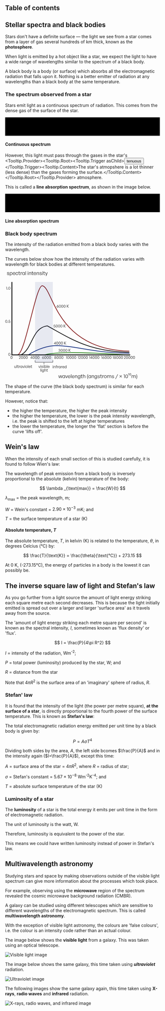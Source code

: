 


## Table of contents

## Stellar spectra and black bodies

Stars don't have a definite surface &mdash; the light we see from a star comes from a layer of gas several hundreds of km thick, known as the **photosphere**.

When light is emitted by a hot object like a star, we expect the light to have a wide range of wavelengths similar to the spectrum of a black body.

<Callout emoji="⚡️">

A black body is a body (or surface) which absorbs all the electromagnetic radiation that falls upon it. Nothing is a better emitter of radiation at any wavelengths than a black body at the same temperature.

</Callout>

### The spectrum observed from a star

Stars emit light as a continuous spectrum of radiation. This comes from the dense gas of the surface of the star.

<div className="flex justify-center mt-6">
  <svg
    id="a"
    xmlns="http://www.w3.org/2000/svg"
    xmlns:xlink="http://www.w3.org/1999/xlink"
    viewBox="0 0 335 40"
  >
    <defs>
      <linearGradient
        id="b"
        x1="-789.64"
        y1="547.52"
        x2="-788.64"
        y2="547.52"
        gradientTransform="translate(-264193 -21881) rotate(-180) scale(335 -40)"
        gradientUnits="userSpaceOnUse"
      >
        <stop offset="0" stopColor="#000" />
        <stop offset=".08" stopColor="#49008c" />
        <stop offset=".2" stopColor="#2604eb" />
        <stop offset=".3" stopColor="#0194e3" />
        <stop offset=".36" stopColor="#00d888" />
        <stop offset=".5" stopColor="#01b700" />
        <stop offset=".68" stopColor="#dc0" />
        <stop offset=".77" stopColor="#ff5f00" />
        <stop offset=".84" stopColor="#eb2600" />
        <stop offset=".9" stopColor="#c80c00" />
        <stop offset="1" stopColor="#000" />
      </linearGradient>
    </defs>
    <rect width="335" height="40" style={{ fill: "url(#b)" }} />
  </svg>
</div>

<div className="text-center mt-3 mb-5">

#### Continuous spectrum

</div>

However, this light must pass through the gases in the star&apos;s <Tooltip.Provider><Tooltip.Root><Tooltip.Trigger asChild><Button variant="link" size={null}>tenuous</Button></Tooltip.Trigger><Tooltip.Content>The star's atmopshere is a lot thinner (less dense) than the gases forming the surface.</Tooltip.Content></Tooltip.Root></Tooltip.Provider> atmosphere.

This is called a **line absorption spectrum**, as shown in the image below.

<div className="mt-6 flex justify-center">
  <svg
    id="a"
    xmlns="http://www.w3.org/2000/svg"
    xmlns:xlink="http://www.w3.org/1999/xlink"
    viewBox="0 0 335 40"
  >
    <defs>
      <linearGradient
        id="b"
        x1="-789.64"
        y1="547.52"
        x2="-788.64"
        y2="547.52"
        gradientTransform="translate(-264193 -21881) rotate(-180) scale(335 -40)"
        gradientUnits="userSpaceOnUse"
      >
        <stop offset="0" stopColor="#000" />
        <stop offset=".08" stopColor="#49008c" />
        <stop offset=".2" stopColor="#2604eb" />
        <stop offset=".3" stopColor="#0194e3" />
        <stop offset=".36" stopColor="#00d888" />
        <stop offset=".5" stopColor="#01b700" />
        <stop offset=".68" stopColor="#dc0" />
        <stop offset=".77" stopColor="#ff5f00" />
        <stop offset=".84" stopColor="#eb2600" />
        <stop offset=".9" stopColor="#c80c00" />
        <stop offset="1" stopColor="#000" />
      </linearGradient>
    </defs>
    <rect width="335" height="40" style={{ fill: "url(#b)" }} />
    <rect x="20.23" width="2.16" height="40" />
    <rect x="28.95" width="2.16" height="40" />
    <rect x="57.2" width="2.16" height="40" />
    <rect x="88.17" width="2.16" height="40" />
    <rect x="140.6" width="2.16" height="40" />
    <rect x="273.52" width="2.16" height="40" />
    <rect x="279.31" width="2.16" height="40" />
  </svg>
</div>

<div className="text-center mt-3 mb-5">

#### Line absorption spectrum

</div>

### Black body spectrum

The intensity of the radiation emitted from a black body varies with the wavelength.

The curves below show how the intensity of the radiation varies with wavelength for black bodies at different temperatures.

<div className="flex justify-center mt-6">
  <svg
    width="431"
    height="353"
    viewBox="0 0 431 353"
    fill="none"
    xmlns="http://www.w3.org/2000/svg"
  >
    <path
      d="M52.1086 272.866C89.9766 252.987 86.1273 185.678 137.151 178.42C207.724 216.389 269.297 262.174 404.545 264.656"
      stroke="currentColor"
      stroke-width="2.4"
    />
    <path
      d="M127.446 273.76C145.334 265.82 221.608 260.667 404.393 273.76"
      stroke="#358B27"
      stroke-width="2.4"
    />
    <path
      d="M76.2915 272.442C103.056 256.027 135.398 242.78 168.455 242.78C237.984 244.886 286.44 266.18 404.911 267.786"
      stroke="#273F8B"
      stroke-width="2.4"
    />
    <path
      d="M40.4749 272.748C66.2378 268.197 99.8538 44.5324 121.251 47.7622C156.872 53.1389 161.642 254.681 404.37 260.81"
      stroke="#8B2727"
      stroke-width="2.4"
    />
    <path
      d="M97.4824 290.44V296.999H126.449M155.415 290.44V296.999H126.449M126.449 296.999V303.448"
      stroke="currentColor"
    />
    <path
      d="M21.9919 35.4226V272.933"
      stroke="currentColor"
      stroke-width="3"
      stroke-miterlimit="10"
    />
    <path
      d="M20.4961 272.933L407.512 272.933"
      stroke="currentColor"
      stroke-width="3"
      stroke-miterlimit="10"
    />
    <path
      d="M13.3045 10.1538C13.3045 11.8028 11.9785 12.8228 9.76845 12.8228C7.54145 12.8228 6.18145 11.7008 6.01145 9.84783H7.15045C7.23545 11.1228 8.23845 11.9218 9.76845 11.9218C11.2305 11.9218 12.1145 11.3608 12.1145 10.3408C12.1145 9.45683 11.6045 9.04883 10.2445 8.77683L8.95245 8.52183C7.25245 8.19883 6.35145 7.36583 6.35145 6.07383C6.35145 4.57783 7.67745 3.52383 9.63245 3.52383C11.6895 3.52383 13.0495 4.62883 13.1855 6.41383H12.0635C11.9445 5.17283 11.0435 4.44183 9.63245 4.44183C8.37445 4.44183 7.50745 5.03683 7.50745 5.97183C7.50745 6.85583 8.05145 7.28083 9.37745 7.53583L10.7205 7.79083C12.5055 8.13083 13.3045 8.87883 13.3045 10.1538ZM23.5831 8.16483C23.5831 10.9358 22.0361 12.8228 19.6561 12.8228C18.3131 12.8228 17.1741 12.0918 16.5621 10.8168L16.5621 15.9338L15.3721 15.9338L15.3721 3.69383H16.4771V5.63183C17.0891 4.30583 18.2791 3.52383 19.6561 3.52383C22.0361 3.52383 23.5831 5.42783 23.5831 8.16483ZM22.3761 8.16483C22.3761 5.90383 21.2031 4.56083 19.4521 4.56083C17.7861 4.56083 16.5451 5.88683 16.5451 8.16483C16.5451 10.3918 17.7521 11.7858 19.4521 11.7858C21.2031 11.7858 22.3761 10.4598 22.3761 8.16483ZM29.018 12.8228C26.502 12.8228 24.836 10.9358 24.836 8.09683C24.836 5.47883 26.57 3.52383 28.95 3.52383C31.5 3.52383 33.166 5.58083 32.962 8.45383L26.026 8.45383C26.128 10.5788 27.25 11.8878 29.001 11.8878C30.497 11.8878 31.534 11.0548 31.823 9.62683L32.996 9.62683C32.588 11.6158 31.075 12.8228 29.018 12.8228ZM28.933 4.44183C27.318 4.44183 26.179 5.68283 26.026 7.63783H31.721C31.619 5.63183 30.582 4.44183 28.933 4.44183ZM38.1117 12.8398C35.7487 12.8398 34.0997 10.9188 34.0997 8.16483C34.0997 5.44483 35.7657 3.52383 38.1117 3.52383C40.2027 3.52383 41.6987 4.91783 42.0557 7.16183H40.8487C40.5767 5.52983 39.5567 4.56083 38.1117 4.56083C36.4457 4.56083 35.3067 6.02283 35.3067 8.16483C35.3067 10.3408 36.4457 11.8028 38.1117 11.8028C39.5737 11.8028 40.5767 10.8508 40.8487 9.18483H42.0557C41.7327 11.4628 40.2197 12.8398 38.1117 12.8398ZM48.5836 11.5138V12.5678C48.1246 12.7548 47.7336 12.8228 47.2916 12.8228C45.8126 12.8228 44.6736 12.0578 44.6736 10.1198V4.69683L42.5656 4.69683V3.69383L44.6736 3.69383V1.04183H45.8636V3.69383H48.6686V4.69683H45.8636V9.86483C45.8636 11.2588 46.5436 11.7348 47.5296 11.7348C47.9036 11.7348 48.2096 11.6668 48.5836 11.5138ZM51.6578 7.85883V12.6528H50.4678V3.69383H51.5728V5.73383C52.1848 4.40783 53.5108 3.55783 54.9898 3.55783V4.79883C53.1028 4.73083 51.6578 5.90383 51.6578 7.85883ZM55.7647 8.16483C55.7647 5.41083 57.3117 3.52383 59.7427 3.52383C61.1367 3.52383 62.2417 4.28883 62.8537 5.58083V3.69383H63.9757V12.6528H62.8707V10.7658C62.2417 12.0748 61.0857 12.8228 59.7087 12.8228C57.2947 12.8228 55.7647 10.9188 55.7647 8.16483ZM56.9717 8.16483C56.9717 10.4428 58.1277 11.7858 59.8787 11.7858C61.6127 11.7858 62.8027 10.3748 62.8027 8.13083C62.8027 5.86983 61.5787 4.56083 59.8787 4.56083C58.1277 4.56083 56.9717 5.88683 56.9717 8.16483ZM67.6617 12.6528H66.4717V0.446831H67.6617V12.6528ZM75.34 1.61983C75.34 2.14683 74.949 2.52083 74.371 2.52083C73.81 2.52083 73.419 2.14683 73.419 1.61983C73.419 1.10983 73.81 0.735831 74.371 0.735831C74.949 0.735831 75.34 1.10983 75.34 1.61983ZM74.983 12.6528H73.793V3.69383H74.983V12.6528ZM78.7515 7.43383V12.6528H77.5615V3.69383H78.6665V5.37683C79.2445 4.27183 80.3325 3.52383 81.6245 3.52383C83.4945 3.52383 84.7015 4.71383 84.7015 6.83883V12.6528H83.5115V7.24683C83.5115 5.52983 82.7295 4.56083 81.2675 4.56083C79.8735 4.56083 78.7515 5.76783 78.7515 7.43383ZM91.7974 11.5138V12.5678C91.3384 12.7548 90.9474 12.8228 90.5054 12.8228C89.0264 12.8228 87.8874 12.0578 87.8874 10.1198V4.69683H85.7794V3.69383H87.8874V1.04183H89.0774V3.69383H91.8824V4.69683H89.0774V9.86483C89.0774 11.2588 89.7574 11.7348 90.7434 11.7348C91.1174 11.7348 91.4234 11.6668 91.7974 11.5138ZM96.9184 12.8228C94.4024 12.8228 92.7364 10.9358 92.7364 8.09683C92.7364 5.47883 94.4704 3.52383 96.8504 3.52383C99.4004 3.52383 101.066 5.58083 100.862 8.45383L93.9264 8.45383C94.0284 10.5788 95.1504 11.8878 96.9014 11.8878C98.3974 11.8878 99.4344 11.0548 99.7234 9.62683H100.896C100.488 11.6158 98.9754 12.8228 96.9184 12.8228ZM96.8334 4.44183C95.2184 4.44183 94.0794 5.68283 93.9264 7.63783L99.6214 7.63783C99.5194 5.63183 98.4824 4.44183 96.8334 4.44183ZM104.019 7.43383V12.6528H102.829V3.69383H103.934V5.37683C104.512 4.27183 105.6 3.52383 106.892 3.52383C108.762 3.52383 109.969 4.71383 109.969 6.83883V12.6528H108.779V7.24683C108.779 5.52983 107.997 4.56083 106.535 4.56083C105.141 4.56083 104.019 5.76783 104.019 7.43383ZM119.173 10.1538C119.173 11.8028 117.847 12.8228 115.637 12.8228C113.41 12.8228 112.05 11.7008 111.88 9.84783H113.019C113.104 11.1228 114.107 11.9218 115.637 11.9218C117.099 11.9218 117.983 11.3608 117.983 10.3408C117.983 9.45683 117.473 9.04883 116.113 8.77683L114.821 8.52183C113.121 8.19883 112.22 7.36583 112.22 6.07383C112.22 4.57783 113.546 3.52383 115.501 3.52383C117.558 3.52383 118.918 4.62883 119.054 6.41383H117.932C117.813 5.17283 116.912 4.44183 115.501 4.44183C114.243 4.44183 113.376 5.03683 113.376 5.97183C113.376 6.85583 113.92 7.28083 115.246 7.53583L116.589 7.79083C118.374 8.13083 119.173 8.87883 119.173 10.1538ZM122.787 1.61983C122.787 2.14683 122.396 2.52083 121.818 2.52083C121.257 2.52083 120.866 2.14683 120.866 1.61983C120.866 1.10983 121.257 0.735831 121.818 0.735831C122.396 0.735831 122.787 1.10983 122.787 1.61983ZM122.43 12.6528H121.24V3.69383L122.43 3.69383V12.6528ZM129.616 11.5138V12.5678C129.157 12.7548 128.766 12.8228 128.324 12.8228C126.845 12.8228 125.706 12.0578 125.706 10.1198V4.69683H123.598V3.69383H125.706V1.04183H126.896V3.69383H129.701V4.69683H126.896V9.86483C126.896 11.2588 127.576 11.7348 128.562 11.7348C128.936 11.7348 129.242 11.6668 129.616 11.5138ZM138.402 3.69383L133.812 15.9338H132.537L133.846 12.5338L130.293 3.69383H131.568L134.458 11.1058L137.195 3.69383H138.402Z"
      fill="currentColor"
    />
    <path
      d="M181.958 348.572L179.612 341.194L177.283 348.572H176.076L173.458 339.613H174.631L176.705 346.889L179.034 339.613H180.207L182.519 346.906L184.593 339.613H185.783L183.148 348.572H181.958ZM186.482 344.084C186.482 341.33 188.029 339.443 190.46 339.443C191.854 339.443 192.959 340.208 193.571 341.5V339.613H194.693V348.572H193.588V346.685C192.959 347.994 191.803 348.742 190.426 348.742C188.012 348.742 186.482 346.838 186.482 344.084ZM187.689 344.084C187.689 346.362 188.845 347.705 190.596 347.705C192.33 347.705 193.52 346.294 193.52 344.05C193.52 341.789 192.296 340.48 190.596 340.48C188.845 340.48 187.689 341.806 187.689 344.084ZM204.091 339.613L200.64 348.572H199.399L195.982 339.613H197.257L200.062 347.178L202.867 339.613H204.091ZM208.727 348.742C206.211 348.742 204.545 346.855 204.545 344.016C204.545 341.398 206.279 339.443 208.659 339.443C211.209 339.443 212.875 341.5 212.671 344.373H205.735C205.837 346.498 206.959 347.807 208.71 347.807C210.206 347.807 211.243 346.974 211.532 345.546H212.705C212.297 347.535 210.784 348.742 208.727 348.742ZM208.642 340.361C207.027 340.361 205.888 341.602 205.735 343.557H211.43C211.328 341.551 210.291 340.361 208.642 340.361ZM215.827 348.572H214.637V336.366H215.827V348.572ZM221.925 348.742C219.409 348.742 217.743 346.855 217.743 344.016C217.743 341.398 219.477 339.443 221.857 339.443C224.407 339.443 226.073 341.5 225.869 344.373H218.933C219.035 346.498 220.157 347.807 221.908 347.807C223.404 347.807 224.441 346.974 224.73 345.546H225.903C225.495 347.535 223.982 348.742 221.925 348.742ZM221.84 340.361C220.225 340.361 219.086 341.602 218.933 343.557H224.628C224.526 341.551 223.489 340.361 221.84 340.361ZM229.025 343.353V348.572H227.835V339.613H228.94V341.296C229.518 340.191 230.606 339.443 231.898 339.443C233.768 339.443 234.975 340.633 234.975 342.758V348.572H233.785V343.166C233.785 341.449 233.003 340.48 231.541 340.48C230.147 340.48 229.025 341.687 229.025 343.353ZM240.864 352.04C238.586 352.04 237.158 350.85 237.056 348.844H238.195C238.297 350.306 239.249 351.088 240.847 351.088C242.615 351.088 243.55 350.153 243.55 348.385V346.515C243.006 347.773 241.918 348.504 240.592 348.504C238.331 348.504 236.818 346.685 236.818 343.965C236.818 341.245 238.314 339.443 240.575 339.443C241.918 339.443 243.04 340.208 243.618 341.517V339.613H244.723V348.368C244.723 350.68 243.312 352.04 240.864 352.04ZM238.008 343.965C238.008 346.158 239.045 347.484 240.762 347.484C242.445 347.484 243.567 346.124 243.567 344.05C243.567 341.857 242.462 340.463 240.762 340.463C239.062 340.463 238.008 341.789 238.008 343.965ZM251.916 347.433V348.487C251.457 348.674 251.066 348.742 250.624 348.742C249.145 348.742 248.006 347.977 248.006 346.039V340.616H245.898V339.613H248.006V336.961H249.196V339.613H252.001V340.616H249.196V345.784C249.196 347.178 249.876 347.654 250.862 347.654C251.236 347.654 251.542 347.586 251.916 347.433ZM254.99 343.353V348.572H253.8V336.366H254.99V341.262C255.551 340.191 256.571 339.443 257.863 339.443C259.733 339.443 260.94 340.633 260.94 342.758V348.572H259.75V343.166C259.75 341.449 258.968 340.48 257.506 340.48C256.112 340.48 254.99 341.687 254.99 343.353ZM270.433 351.853H269.311C267.917 349.728 267.152 346.923 267.152 344.101C267.152 341.296 267.917 338.491 269.311 336.366H270.433C269.022 338.491 268.342 341.296 268.342 344.101C268.342 346.923 269.022 349.728 270.433 351.853ZM271.499 344.084C271.499 341.33 273.046 339.443 275.477 339.443C276.871 339.443 277.976 340.208 278.588 341.5V339.613H279.71V348.572H278.605V346.685C277.976 347.994 276.82 348.742 275.443 348.742C273.029 348.742 271.499 346.838 271.499 344.084ZM272.706 344.084C272.706 346.362 273.862 347.705 275.613 347.705C277.347 347.705 278.537 346.294 278.537 344.05C278.537 341.789 277.313 340.48 275.613 340.48C273.862 340.48 272.706 341.806 272.706 344.084ZM283.396 343.353V348.572H282.206V339.613H283.311V341.296C283.889 340.191 284.977 339.443 286.269 339.443C288.139 339.443 289.346 340.633 289.346 342.758V348.572H288.156V343.166C288.156 341.449 287.374 340.48 285.912 340.48C284.518 340.48 283.396 341.687 283.396 343.353ZM295.234 352.04C292.956 352.04 291.528 350.85 291.426 348.844H292.565C292.667 350.306 293.619 351.088 295.217 351.088C296.985 351.088 297.92 350.153 297.92 348.385V346.515C297.376 347.773 296.288 348.504 294.962 348.504C292.701 348.504 291.188 346.685 291.188 343.965C291.188 341.245 292.684 339.443 294.945 339.443C296.288 339.443 297.41 340.208 297.988 341.517V339.613H299.093V348.368C299.093 350.68 297.682 352.04 295.234 352.04ZM292.378 343.965C292.378 346.158 293.415 347.484 295.132 347.484C296.815 347.484 297.937 346.124 297.937 344.05C297.937 341.857 296.832 340.463 295.132 340.463C293.432 340.463 292.378 341.789 292.378 343.965ZM308.377 346.073C308.377 347.722 307.051 348.742 304.841 348.742C302.614 348.742 301.254 347.62 301.084 345.767H302.223C302.308 347.042 303.311 347.841 304.841 347.841C306.303 347.841 307.187 347.28 307.187 346.26C307.187 345.376 306.677 344.968 305.317 344.696L304.025 344.441C302.325 344.118 301.424 343.285 301.424 341.993C301.424 340.497 302.75 339.443 304.705 339.443C306.762 339.443 308.122 340.548 308.258 342.333H307.136C307.017 341.092 306.116 340.361 304.705 340.361C303.447 340.361 302.58 340.956 302.58 341.891C302.58 342.775 303.124 343.2 304.45 343.455L305.793 343.71C307.578 344.05 308.377 344.798 308.377 346.073ZM314.985 347.433V348.487C314.526 348.674 314.135 348.742 313.693 348.742C312.214 348.742 311.075 347.977 311.075 346.039V340.616H308.967V339.613H311.075V336.961H312.265V339.613H315.07V340.616H312.265V345.784C312.265 347.178 312.945 347.654 313.931 347.654C314.305 347.654 314.611 347.586 314.985 347.433ZM318.06 343.778V348.572H316.87V339.613H317.975V341.653C318.587 340.327 319.913 339.477 321.392 339.477V340.718C319.505 340.65 318.06 341.823 318.06 343.778ZM326.417 348.742C323.952 348.742 322.167 346.787 322.167 344.084C322.167 341.398 323.952 339.46 326.417 339.46C328.899 339.46 330.684 341.398 330.684 344.084C330.684 346.787 328.899 348.742 326.417 348.742ZM326.417 347.705C328.168 347.705 329.477 346.311 329.477 344.084C329.477 341.891 328.168 340.497 326.417 340.497C324.683 340.497 323.374 341.891 323.374 344.084C323.374 346.311 324.683 347.705 326.417 347.705ZM333.798 348.572H332.608V339.613H333.713V341.296C334.308 340.14 335.362 339.443 336.637 339.443C338.031 339.443 339.068 340.208 339.442 341.517C340.003 340.259 341.125 339.443 342.536 339.443C344.389 339.443 345.545 340.667 345.545 342.758V348.572H344.372V343.149C344.372 341.449 343.59 340.48 342.145 340.48C340.785 340.48 339.68 341.67 339.68 343.319V348.572H338.49V343.149C338.49 341.449 337.708 340.48 336.263 340.48C334.886 340.48 333.798 341.67 333.798 343.319V348.572ZM354.745 346.073C354.745 347.722 353.419 348.742 351.209 348.742C348.982 348.742 347.622 347.62 347.452 345.767H348.591C348.676 347.042 349.679 347.841 351.209 347.841C352.671 347.841 353.555 347.28 353.555 346.26C353.555 345.376 353.045 344.968 351.685 344.696L350.393 344.441C348.693 344.118 347.792 343.285 347.792 341.993C347.792 340.497 349.118 339.443 351.073 339.443C353.13 339.443 354.49 340.548 354.626 342.333H353.504C353.385 341.092 352.484 340.361 351.073 340.361C349.815 340.361 348.948 340.956 348.948 341.891C348.948 342.775 349.492 343.2 350.818 343.455L352.161 343.71C353.946 344.05 354.745 344.798 354.745 346.073ZM359.992 351.853H358.836L366.367 336.366H367.54L359.992 351.853ZM373.445 346.549L372.748 345.835L375.757 342.826L372.748 339.817L373.445 339.12L376.454 342.129L379.446 339.12L380.16 339.817L377.151 342.826L380.16 345.835L379.446 346.532L376.454 343.54L373.445 346.549ZM389.36 348.572H388.187V338.1H385.926V337.08H389.36V348.572ZM391.683 342.843C391.683 339.035 393.145 336.91 395.763 336.91C398.364 336.91 399.843 339.035 399.843 342.843C399.843 346.651 398.398 348.742 395.763 348.742C393.111 348.742 391.683 346.651 391.683 342.843ZM392.907 342.843C392.907 346.005 393.876 347.688 395.763 347.688C397.616 347.688 398.619 346.022 398.619 342.843C398.619 339.647 397.616 337.964 395.763 337.964C393.91 337.964 392.907 339.63 392.907 342.843ZM403.243 339.817H402.376V333.663H400.914V332.915H403.243V339.817ZM410.412 336.383C410.412 338.661 409.46 339.919 407.709 339.919C405.958 339.919 405.006 338.661 405.006 336.383C405.006 334.088 405.992 332.813 407.709 332.813C409.443 332.813 410.412 334.088 410.412 336.383ZM405.907 336.383C405.907 338.185 406.519 339.137 407.709 339.137C408.899 339.137 409.511 338.185 409.511 336.383C409.511 334.564 408.899 333.595 407.709 333.595C406.536 333.595 405.907 334.547 405.907 336.383ZM413.436 348.572H412.246V339.613H413.351V341.296C413.946 340.14 415 339.443 416.275 339.443C417.669 339.443 418.706 340.208 419.08 341.517C419.641 340.259 420.763 339.443 422.174 339.443C424.027 339.443 425.183 340.667 425.183 342.758V348.572H424.01V343.149C424.01 341.449 423.228 340.48 421.783 340.48C420.423 340.48 419.318 341.67 419.318 343.319V348.572H418.128V343.149C418.128 341.449 417.346 340.48 415.901 340.48C414.524 340.48 413.436 341.67 413.436 343.319V348.572ZM427.957 351.853H426.835C428.229 349.728 428.926 346.923 428.926 344.101C428.926 341.296 428.229 338.491 426.835 336.366H427.957C429.351 338.491 430.116 341.296 430.116 344.101C430.116 346.923 429.351 349.728 427.957 351.853Z"
      fill="currentColor"
    />
    <path
      d="M34.5204 312.673V308.591H35.4174V315.442H34.5724V314.207C34.2214 315 33.3894 315.572 32.3884 315.572C30.9974 315.572 30.0744 314.779 30.0744 313.05L30.0744 308.591H30.9844V312.855C30.9844 314.246 31.6734 314.779 32.6354 314.779C33.7274 314.779 34.5204 313.895 34.5204 312.673ZM38.2984 315.442H37.3884V306.108H38.2984V315.442ZM43.7932 314.571V315.377C43.4422 315.52 43.1432 315.572 42.8052 315.572C41.6742 315.572 40.8032 314.987 40.8032 313.505V309.358H39.1912V308.591H40.8032V306.563H41.7132V308.591H43.8582V309.358H41.7132V313.31C41.7132 314.376 42.2332 314.74 42.9872 314.74C43.2732 314.74 43.5072 314.688 43.7932 314.571ZM46.1441 311.776V315.442H45.2341V308.591H46.0791V310.151C46.5471 309.137 47.5611 308.487 48.6921 308.487V309.436C47.2491 309.384 46.1441 310.281 46.1441 311.776ZM49.2847 312.01C49.2847 309.904 50.4677 308.461 52.3267 308.461C53.3927 308.461 54.2377 309.046 54.7057 310.034V308.591H55.5637V315.442H54.7187V313.999C54.2377 315 53.3537 315.572 52.3007 315.572C50.4547 315.572 49.2847 314.116 49.2847 312.01ZM50.2077 312.01C50.2077 313.752 51.0917 314.779 52.4307 314.779C53.7567 314.779 54.6667 313.7 54.6667 311.984C54.6667 310.255 53.7307 309.254 52.4307 309.254C51.0917 309.254 50.2077 310.268 50.2077 312.01ZM62.7504 308.591L60.1114 315.442H59.1624L56.5494 308.591H57.5244L59.6694 314.376L61.8144 308.591H62.7504ZM64.9903 307.005C64.9903 307.408 64.6913 307.694 64.2493 307.694C63.8203 307.694 63.5213 307.408 63.5213 307.005C63.5213 306.615 63.8203 306.329 64.2493 306.329C64.6913 306.329 64.9903 306.615 64.9903 307.005ZM64.7173 315.442H63.8073V308.591H64.7173V315.442ZM69.4322 315.572C67.5472 315.572 66.1822 314.077 66.1822 312.01C66.1822 309.956 67.5472 308.474 69.4322 308.474C71.3302 308.474 72.6952 309.956 72.6952 312.01C72.6952 314.077 71.3302 315.572 69.4322 315.572ZM69.4322 314.779C70.7712 314.779 71.7722 313.713 71.7722 312.01C71.7722 310.333 70.7712 309.267 69.4322 309.267C68.1062 309.267 67.1052 310.333 67.1052 312.01C67.1052 313.713 68.1062 314.779 69.4322 314.779ZM75.0767 315.442H74.1667V306.108H75.0767V315.442ZM79.7395 315.572C77.8155 315.572 76.5415 314.129 76.5415 311.958C76.5415 309.956 77.8675 308.461 79.6875 308.461C81.6375 308.461 82.9115 310.034 82.7555 312.231H77.4515C77.5295 313.856 78.3875 314.857 79.7265 314.857C80.8705 314.857 81.6635 314.22 81.8845 313.128H82.7815C82.4695 314.649 81.3125 315.572 79.7395 315.572ZM79.6745 309.163C78.4395 309.163 77.5685 310.112 77.4515 311.607H81.8065C81.7285 310.073 80.9355 309.163 79.6745 309.163ZM87.7698 314.571V315.377C87.4188 315.52 87.1198 315.572 86.7818 315.572C85.6508 315.572 84.7798 314.987 84.7798 313.505V309.358H83.1678V308.591H84.7798V306.563H85.6898V308.591H87.8348V309.358H85.6898V313.31C85.6898 314.376 86.2098 314.74 86.9638 314.74C87.2498 314.74 87.4838 314.688 87.7698 314.571Z"
      fill="currentColor"
    />
    <path
      d="M114.695 308.591L112.056 315.442H111.107L108.494 308.591H109.469L111.614 314.376L113.759 308.591H114.695ZM116.935 307.005C116.935 307.408 116.636 307.694 116.194 307.694C115.765 307.694 115.466 307.408 115.466 307.005C115.466 306.615 115.765 306.329 116.194 306.329C116.636 306.329 116.935 306.615 116.935 307.005ZM116.662 315.442H115.752V308.591H116.662V315.442ZM123.756 313.531C123.756 314.792 122.742 315.572 121.052 315.572C119.349 315.572 118.309 314.714 118.179 313.297H119.05C119.115 314.272 119.882 314.883 121.052 314.883C122.17 314.883 122.846 314.454 122.846 313.674C122.846 312.998 122.456 312.686 121.416 312.478L120.428 312.283C119.128 312.036 118.439 311.399 118.439 310.411C118.439 309.267 119.453 308.461 120.948 308.461C122.521 308.461 123.561 309.306 123.665 310.671H122.807C122.716 309.722 122.027 309.163 120.948 309.163C119.986 309.163 119.323 309.618 119.323 310.333C119.323 311.009 119.739 311.334 120.753 311.529L121.78 311.724C123.145 311.984 123.756 312.556 123.756 313.531ZM126.52 307.005C126.52 307.408 126.221 307.694 125.779 307.694C125.35 307.694 125.051 307.408 125.051 307.005C125.051 306.615 125.35 306.329 125.779 306.329C126.221 306.329 126.52 306.615 126.52 307.005ZM126.247 315.442H125.337V308.591H126.247V315.442ZM134.498 312.01C134.498 314.116 133.315 315.572 131.482 315.572C130.429 315.572 129.545 315 129.064 313.999V315.442H128.219V306.108H129.129V310.034C129.571 309.033 130.442 308.461 131.482 308.461C133.315 308.461 134.498 309.904 134.498 312.01ZM133.575 312.01C133.575 310.268 132.678 309.254 131.339 309.254C130.052 309.254 129.116 310.255 129.116 311.984C129.116 313.7 130.026 314.779 131.339 314.779C132.678 314.779 133.575 313.752 133.575 312.01ZM136.873 315.442H135.963V306.108H136.873V315.442ZM141.536 315.572C139.612 315.572 138.338 314.129 138.338 311.958C138.338 309.956 139.664 308.461 141.484 308.461C143.434 308.461 144.708 310.034 144.552 312.231H139.248C139.326 313.856 140.184 314.857 141.523 314.857C142.667 314.857 143.46 314.22 143.681 313.128H144.578C144.266 314.649 143.109 315.572 141.536 315.572ZM141.471 309.163C140.236 309.163 139.365 310.112 139.248 311.607H143.603C143.525 310.073 142.732 309.163 141.471 309.163ZM115.843 327.442H114.933V318.108H115.843V327.442ZM118.998 319.005C118.998 319.408 118.699 319.694 118.257 319.694C117.828 319.694 117.529 319.408 117.529 319.005C117.529 318.615 117.828 318.329 118.257 318.329C118.699 318.329 118.998 318.615 118.998 319.005ZM118.725 327.442H117.815V320.591H118.725V327.442ZM123.284 330.094C121.542 330.094 120.45 329.184 120.372 327.65H121.243C121.321 328.768 122.049 329.366 123.271 329.366C124.623 329.366 125.338 328.651 125.338 327.299V325.869C124.922 326.831 124.09 327.39 123.076 327.39C121.347 327.39 120.19 325.999 120.19 323.919C120.19 321.839 121.334 320.461 123.063 320.461C124.09 320.461 124.948 321.046 125.39 322.047V320.591H126.235V327.286C126.235 329.054 125.156 330.094 123.284 330.094ZM121.1 323.919C121.1 325.596 121.893 326.61 123.206 326.61C124.493 326.61 125.351 325.57 125.351 323.984C125.351 322.307 124.506 321.241 123.206 321.241C121.906 321.241 121.1 322.255 121.1 323.919ZM129.123 323.451V327.442H128.213V318.108H129.123V321.852C129.552 321.033 130.332 320.461 131.32 320.461C132.75 320.461 133.673 321.371 133.673 322.996V327.442H132.763V323.308C132.763 321.995 132.165 321.254 131.047 321.254C129.981 321.254 129.123 322.177 129.123 323.451ZM139.099 326.571V327.377C138.748 327.52 138.449 327.572 138.111 327.572C136.98 327.572 136.109 326.987 136.109 325.505V321.358H134.497V320.591H136.109V318.563H137.019V320.591H139.164V321.358H137.019V325.31C137.019 326.376 137.539 326.74 138.293 326.74C138.579 326.74 138.813 326.688 139.099 326.571Z"
      fill="currentColor"
    />
    <path
      d="M171.126 118.964C169.371 118.964 168.071 117.703 168.071 116.091C168.071 114.947 168.539 114.258 169.228 113.4L171.88 110.059H172.907L170.268 113.4C170.632 113.27 170.983 113.205 171.308 113.205C172.946 113.205 174.194 114.336 174.194 116.065C174.194 117.703 172.894 118.964 171.126 118.964ZM171.139 118.21C172.348 118.21 173.258 117.313 173.258 116.091C173.258 114.778 172.348 113.907 171.139 113.907C169.917 113.907 169.007 114.661 169.007 116.065C169.007 117.313 169.917 118.21 171.139 118.21ZM175.337 114.466C175.337 111.554 176.455 109.929 178.457 109.929C180.446 109.929 181.577 111.554 181.577 114.466C181.577 117.378 180.472 118.977 178.457 118.977C176.429 118.977 175.337 117.378 175.337 114.466ZM176.273 114.466C176.273 116.884 177.014 118.171 178.457 118.171C179.874 118.171 180.641 116.897 180.641 114.466C180.641 112.022 179.874 110.735 178.457 110.735C177.04 110.735 176.273 112.009 176.273 114.466ZM182.903 114.466C182.903 111.554 184.021 109.929 186.023 109.929C188.012 109.929 189.143 111.554 189.143 114.466C189.143 117.378 188.038 118.977 186.023 118.977C183.995 118.977 182.903 117.378 182.903 114.466ZM183.839 114.466C183.839 116.884 184.58 118.171 186.023 118.171C187.44 118.171 188.207 116.897 188.207 114.466C188.207 112.022 187.44 110.735 186.023 110.735C184.606 110.735 183.839 112.009 183.839 114.466ZM190.47 114.466C190.47 111.554 191.588 109.929 193.59 109.929C195.579 109.929 196.71 111.554 196.71 114.466C196.71 117.378 195.605 118.977 193.59 118.977C191.562 118.977 190.47 117.378 190.47 114.466ZM191.406 114.466C191.406 116.884 192.147 118.171 193.59 118.171C195.007 118.171 195.774 116.897 195.774 114.466C195.774 112.022 195.007 110.735 193.59 110.735C192.173 110.735 191.406 112.009 191.406 114.466ZM202.118 118.847H201.143V109.513H202.118V114.011L206.538 109.513H207.669L203.119 114.167L207.799 118.847H206.538L202.118 114.466V118.847Z"
      fill="currentColor"
    />
    <path
      d="M160.732 183.55C159.133 183.55 157.911 182.471 157.859 180.976H158.743C158.821 182.055 159.627 182.744 160.732 182.744C162.071 182.744 162.838 181.912 162.838 180.677C162.838 179.572 162.006 178.688 160.758 178.688C159.913 178.688 159.263 179.052 158.834 179.728L158.132 179.52L158.899 174.632H163.267V175.425H159.549L159.068 178.597C159.601 178.116 160.199 177.908 160.875 177.908C162.669 177.908 163.761 179.156 163.761 180.664C163.761 182.315 162.617 183.55 160.732 183.55ZM164.957 179.039C164.957 176.127 166.075 174.502 168.077 174.502C170.066 174.502 171.197 176.127 171.197 179.039C171.197 181.951 170.092 183.55 168.077 183.55C166.049 183.55 164.957 181.951 164.957 179.039ZM165.893 179.039C165.893 181.457 166.634 182.744 168.077 182.744C169.494 182.744 170.261 181.47 170.261 179.039C170.261 176.595 169.494 175.308 168.077 175.308C166.66 175.308 165.893 176.582 165.893 179.039ZM172.523 179.039C172.523 176.127 173.641 174.502 175.643 174.502C177.632 174.502 178.763 176.127 178.763 179.039C178.763 181.951 177.658 183.55 175.643 183.55C173.615 183.55 172.523 181.951 172.523 179.039ZM173.459 179.039C173.459 181.457 174.2 182.744 175.643 182.744C177.06 182.744 177.827 181.47 177.827 179.039C177.827 176.595 177.06 175.308 175.643 175.308C174.226 175.308 173.459 176.582 173.459 179.039ZM180.09 179.039C180.09 176.127 181.208 174.502 183.21 174.502C185.199 174.502 186.33 176.127 186.33 179.039C186.33 181.951 185.225 183.55 183.21 183.55C181.182 183.55 180.09 181.951 180.09 179.039ZM181.026 179.039C181.026 181.457 181.767 182.744 183.21 182.744C184.627 182.744 185.394 181.47 185.394 179.039C185.394 176.595 184.627 175.308 183.21 175.308C181.793 175.308 181.026 176.582 181.026 179.039ZM191.738 183.42H190.763V174.086H191.738V178.584L196.158 174.086H197.289L192.739 178.74L197.419 183.42H196.158L191.738 179.039V183.42Z"
      fill="currentColor"
    />
    <path
      d="M165.401 236.926H164.218V239.019H163.321V236.926H159.044V236.315L163.581 230.231H164.218V236.133H165.401V236.926ZM160.097 236.133H163.321V231.713L160.097 236.133ZM166.618 234.638C166.618 231.726 167.736 230.101 169.738 230.101C171.727 230.101 172.858 231.726 172.858 234.638C172.858 237.55 171.753 239.149 169.738 239.149C167.71 239.149 166.618 237.55 166.618 234.638ZM167.554 234.638C167.554 237.056 168.295 238.343 169.738 238.343C171.155 238.343 171.922 237.069 171.922 234.638C171.922 232.194 171.155 230.907 169.738 230.907C168.321 230.907 167.554 232.181 167.554 234.638ZM174.184 234.638C174.184 231.726 175.302 230.101 177.304 230.101C179.293 230.101 180.424 231.726 180.424 234.638C180.424 237.55 179.319 239.149 177.304 239.149C175.276 239.149 174.184 237.55 174.184 234.638ZM175.12 234.638C175.12 237.056 175.861 238.343 177.304 238.343C178.721 238.343 179.488 237.069 179.488 234.638C179.488 232.194 178.721 230.907 177.304 230.907C175.887 230.907 175.12 232.181 175.12 234.638ZM181.75 234.638C181.75 231.726 182.868 230.101 184.87 230.101C186.859 230.101 187.99 231.726 187.99 234.638C187.99 237.55 186.885 239.149 184.87 239.149C182.842 239.149 181.75 237.55 181.75 234.638ZM182.686 234.638C182.686 237.056 183.427 238.343 184.87 238.343C186.287 238.343 187.054 237.069 187.054 234.638C187.054 232.194 186.287 230.907 184.87 230.907C183.453 230.907 182.686 232.181 182.686 234.638ZM193.399 239.019H192.424V229.685H193.399V234.183L197.819 229.685H198.95L194.4 234.339L199.08 239.019H197.819L193.399 234.638V239.019Z"
      fill="currentColor"
    />
    <path
      d="M176.763 262.728C175.021 262.728 173.825 261.701 173.786 260.18H174.67C174.722 261.285 175.541 261.987 176.763 261.987C178.024 261.987 178.791 261.298 178.791 260.193C178.791 259.14 177.933 258.464 176.581 258.464H175.71V257.71H176.555C177.634 257.71 178.388 257.021 178.388 256.033C178.388 255.084 177.686 254.434 176.685 254.434C175.645 254.434 174.956 255.084 174.904 256.098H174.033C174.072 254.72 175.216 253.693 176.711 253.693C178.271 253.693 179.324 254.642 179.324 255.994C179.324 256.904 178.778 257.632 177.816 258.035C179.025 258.334 179.727 259.114 179.727 260.18C179.727 261.688 178.531 262.728 176.763 262.728ZM181.174 258.23C181.174 255.318 182.292 253.693 184.294 253.693C186.283 253.693 187.414 255.318 187.414 258.23C187.414 261.142 186.309 262.741 184.294 262.741C182.266 262.741 181.174 261.142 181.174 258.23ZM182.11 258.23C182.11 260.648 182.851 261.935 184.294 261.935C185.711 261.935 186.478 260.661 186.478 258.23C186.478 255.786 185.711 254.499 184.294 254.499C182.877 254.499 182.11 255.773 182.11 258.23ZM188.74 258.23C188.74 255.318 189.858 253.693 191.86 253.693C193.849 253.693 194.98 255.318 194.98 258.23C194.98 261.142 193.875 262.741 191.86 262.741C189.832 262.741 188.74 261.142 188.74 258.23ZM189.676 258.23C189.676 260.648 190.417 261.935 191.86 261.935C193.277 261.935 194.044 260.661 194.044 258.23C194.044 255.786 193.277 254.499 191.86 254.499C190.443 254.499 189.676 255.773 189.676 258.23ZM196.307 258.23C196.307 255.318 197.425 253.693 199.427 253.693C201.416 253.693 202.547 255.318 202.547 258.23C202.547 261.142 201.442 262.741 199.427 262.741C197.399 262.741 196.307 261.142 196.307 258.23ZM197.243 258.23C197.243 260.648 197.984 261.935 199.427 261.935C200.844 261.935 201.611 260.661 201.611 258.23C201.611 255.786 200.844 254.499 199.427 254.499C198.01 254.499 197.243 255.773 197.243 258.23ZM207.955 262.611H206.98V253.277H207.955V257.775L212.375 253.277H213.506L208.956 257.931L213.636 262.611H212.375L207.955 258.23V262.611Z"
      fill="currentColor"
    />
    <path
      d="M156.442 308.005C156.442 308.408 156.143 308.694 155.701 308.694C155.272 308.694 154.973 308.408 154.973 308.005C154.973 307.615 155.272 307.329 155.701 307.329C156.143 307.329 156.442 307.615 156.442 308.005ZM156.169 316.442H155.259V309.591H156.169V316.442ZM159.051 312.451V316.442H158.141V309.591H158.986V310.878C159.428 310.033 160.26 309.461 161.248 309.461C162.678 309.461 163.601 310.371 163.601 311.996V316.442H162.691V312.308C162.691 310.995 162.093 310.254 160.975 310.254C159.909 310.254 159.051 311.177 159.051 312.451ZM167.012 316.442H166.102V310.358H164.49V309.591H166.102V308.967C166.102 307.706 166.791 307.004 167.987 307.004C168.299 307.004 168.572 307.056 168.806 307.147V307.901C168.585 307.81 168.377 307.797 168.143 307.797C167.415 307.797 167.012 308.161 167.012 308.967V309.591H169.027V310.358H167.012V316.442ZM170.984 312.776V316.442H170.074V309.591H170.919V311.151C171.387 310.137 172.401 309.487 173.532 309.487V310.436C172.089 310.384 170.984 311.281 170.984 312.776ZM174.125 313.01C174.125 310.904 175.308 309.461 177.167 309.461C178.233 309.461 179.078 310.046 179.546 311.034V309.591H180.404V316.442H179.559V314.999C179.078 316 178.194 316.572 177.141 316.572C175.295 316.572 174.125 315.116 174.125 313.01ZM175.048 313.01C175.048 314.752 175.932 315.779 177.271 315.779C178.597 315.779 179.507 314.7 179.507 312.984C179.507 311.255 178.571 310.254 177.271 310.254C175.932 310.254 175.048 311.268 175.048 313.01ZM183.223 312.776V316.442H182.313V309.591H183.158V311.151C183.626 310.137 184.64 309.487 185.771 309.487V310.436C184.328 310.384 183.223 311.281 183.223 312.776ZM189.561 316.572C187.637 316.572 186.363 315.129 186.363 312.958C186.363 310.956 187.689 309.461 189.509 309.461C191.459 309.461 192.733 311.034 192.577 313.231H187.273C187.351 314.856 188.209 315.857 189.548 315.857C190.692 315.857 191.485 315.22 191.706 314.128H192.603C192.291 315.649 191.134 316.572 189.561 316.572ZM189.496 310.163C188.261 310.163 187.39 311.112 187.273 312.607H191.628C191.55 311.073 190.757 310.163 189.496 310.163ZM193.447 313.01C193.447 310.904 194.617 309.461 196.463 309.461C197.49 309.461 198.361 310.046 198.816 311.021V307.108H199.726V316.442H198.881V314.999C198.4 316 197.516 316.572 196.463 316.572C194.617 316.572 193.447 315.116 193.447 313.01ZM194.37 313.01C194.37 314.752 195.254 315.779 196.593 315.779C197.919 315.779 198.829 314.7 198.829 312.984C198.829 311.255 197.893 310.254 196.593 310.254C195.254 310.254 194.37 311.268 194.37 313.01Z"
      fill="currentColor"
    />
    <path
      d="M10.5465 271.235C10.5465 268.323 11.6645 266.698 13.6665 266.698C15.6555 266.698 16.7865 268.323 16.7865 271.235C16.7865 274.147 15.6815 275.746 13.6665 275.746C11.6385 275.746 10.5465 274.147 10.5465 271.235ZM11.4825 271.235C11.4825 273.653 12.2235 274.94 13.6665 274.94C15.0835 274.94 15.8505 273.666 15.8505 271.235C15.8505 268.791 15.0835 267.504 13.6665 267.504C12.2495 267.504 11.4825 268.778 11.4825 271.235Z"
      fill="currentColor"
    />
    <path
      d="M17.5927 281.407C17.5927 278.495 18.7107 276.87 20.7127 276.87C22.7017 276.87 23.8327 278.495 23.8327 281.407C23.8327 284.319 22.7277 285.918 20.7127 285.918C18.6847 285.918 17.5927 284.319 17.5927 281.407ZM18.5287 281.407C18.5287 283.825 19.2697 285.112 20.7127 285.112C22.1297 285.112 22.8967 283.838 22.8967 281.407C22.8967 278.963 22.1297 277.676 20.7127 277.676C19.2957 277.676 18.5287 278.95 18.5287 281.407Z"
      fill="currentColor"
    />
    <path
      d="M50.5009 284.982V285.788H45.1969V285.268L48.0049 282.096C49.0709 280.887 49.4609 280.237 49.4609 279.392C49.4609 278.404 48.7329 277.676 47.7059 277.676C46.6399 277.676 45.8859 278.417 45.8859 279.509H45.0019C45.0019 277.975 46.1329 276.87 47.7449 276.87C49.2789 276.87 50.4099 277.897 50.4099 279.314C50.4099 280.263 50.0329 280.978 48.6809 282.486L46.5359 284.982H50.5009ZM51.7846 281.407C51.7846 278.495 52.9026 276.87 54.9046 276.87C56.8936 276.87 58.0246 278.495 58.0246 281.407C58.0246 284.319 56.9196 285.918 54.9046 285.918C52.8766 285.918 51.7846 284.319 51.7846 281.407ZM52.7206 281.407C52.7206 283.825 53.4616 285.112 54.9046 285.112C56.3216 285.112 57.0886 283.838 57.0886 281.407C57.0886 278.963 56.3216 277.676 54.9046 277.676C53.4876 277.676 52.7206 278.95 52.7206 281.407ZM59.351 281.407C59.351 278.495 60.469 276.87 62.471 276.87C64.46 276.87 65.591 278.495 65.591 281.407C65.591 284.319 64.486 285.918 62.471 285.918C60.443 285.918 59.351 284.319 59.351 281.407ZM60.287 281.407C60.287 283.825 61.028 285.112 62.471 285.112C63.888 285.112 64.655 283.838 64.655 281.407C64.655 278.963 63.888 277.676 62.471 277.676C61.054 277.676 60.287 278.95 60.287 281.407ZM66.9174 281.407C66.9174 278.495 68.0354 276.87 70.0374 276.87C72.0264 276.87 73.1574 278.495 73.1574 281.407C73.1574 284.319 72.0524 285.918 70.0374 285.918C68.0094 285.918 66.9174 284.319 66.9174 281.407ZM67.8534 281.407C67.8534 283.825 68.5944 285.112 70.0374 285.112C71.4544 285.112 72.2214 283.838 72.2214 281.407C72.2214 278.963 71.4544 277.676 70.0374 277.676C68.6204 277.676 67.8534 278.95 67.8534 281.407Z"
      fill="currentColor"
    />
    <path
      d="M88.8077 283.695H87.6247V285.788H86.7277V283.695H82.4507V283.084L86.9877 277H87.6247V282.902H88.8077V283.695ZM83.5037 282.902H86.7277V278.482L83.5037 282.902ZM90.0238 281.407C90.0238 278.495 91.1418 276.87 93.1438 276.87C95.1328 276.87 96.2638 278.495 96.2638 281.407C96.2638 284.319 95.1588 285.918 93.1438 285.918C91.1158 285.918 90.0238 284.319 90.0238 281.407ZM90.9598 281.407C90.9598 283.825 91.7008 285.112 93.1438 285.112C94.5608 285.112 95.3278 283.838 95.3278 281.407C95.3278 278.963 94.5608 277.676 93.1438 277.676C91.7268 277.676 90.9598 278.95 90.9598 281.407ZM97.5902 281.407C97.5902 278.495 98.7082 276.87 100.71 276.87C102.699 276.87 103.83 278.495 103.83 281.407C103.83 284.319 102.725 285.918 100.71 285.918C98.6822 285.918 97.5902 284.319 97.5902 281.407ZM98.5262 281.407C98.5262 283.825 99.2672 285.112 100.71 285.112C102.127 285.112 102.894 283.838 102.894 281.407C102.894 278.963 102.127 277.676 100.71 277.676C99.2932 277.676 98.5262 278.95 98.5262 281.407ZM105.157 281.407C105.157 278.495 106.275 276.87 108.277 276.87C110.266 276.87 111.397 278.495 111.397 281.407C111.397 284.319 110.292 285.918 108.277 285.918C106.249 285.918 105.157 284.319 105.157 281.407ZM106.093 281.407C106.093 283.825 106.834 285.112 108.277 285.112C109.694 285.112 110.461 283.838 110.461 281.407C110.461 278.963 109.694 277.676 108.277 277.676C106.86 277.676 106.093 278.95 106.093 281.407Z"
      fill="currentColor"
    />
    <path
      d="M123.627 285.905C121.872 285.905 120.572 284.644 120.572 283.032C120.572 281.888 121.04 281.199 121.729 280.341L124.381 277H125.408L122.769 280.341C123.133 280.211 123.484 280.146 123.809 280.146C125.447 280.146 126.695 281.277 126.695 283.006C126.695 284.644 125.395 285.905 123.627 285.905ZM123.64 285.151C124.849 285.151 125.759 284.254 125.759 283.032C125.759 281.719 124.849 280.848 123.64 280.848C122.418 280.848 121.508 281.602 121.508 283.006C121.508 284.254 122.418 285.151 123.64 285.151ZM127.838 281.407C127.838 278.495 128.956 276.87 130.958 276.87C132.947 276.87 134.078 278.495 134.078 281.407C134.078 284.319 132.973 285.918 130.958 285.918C128.93 285.918 127.838 284.319 127.838 281.407ZM128.774 281.407C128.774 283.825 129.515 285.112 130.958 285.112C132.375 285.112 133.142 283.838 133.142 281.407C133.142 278.963 132.375 277.676 130.958 277.676C129.541 277.676 128.774 278.95 128.774 281.407ZM135.405 281.407C135.405 278.495 136.523 276.87 138.525 276.87C140.514 276.87 141.645 278.495 141.645 281.407C141.645 284.319 140.54 285.918 138.525 285.918C136.497 285.918 135.405 284.319 135.405 281.407ZM136.341 281.407C136.341 283.825 137.082 285.112 138.525 285.112C139.942 285.112 140.709 283.838 140.709 281.407C140.709 278.963 139.942 277.676 138.525 277.676C137.108 277.676 136.341 278.95 136.341 281.407ZM142.971 281.407C142.971 278.495 144.089 276.87 146.091 276.87C148.08 276.87 149.211 278.495 149.211 281.407C149.211 284.319 148.106 285.918 146.091 285.918C144.063 285.918 142.971 284.319 142.971 281.407ZM143.907 281.407C143.907 283.825 144.648 285.112 146.091 285.112C147.508 285.112 148.275 283.838 148.275 281.407C148.275 278.963 147.508 277.676 146.091 277.676C144.674 277.676 143.907 278.95 143.907 281.407Z"
      fill="currentColor"
    />
    <path
      d="M166.617 283.383C166.617 284.904 165.343 285.905 163.536 285.905C161.716 285.905 160.455 284.904 160.455 283.383C160.455 282.239 161.235 281.511 162.236 281.212C161.443 280.913 160.819 280.172 160.819 279.223C160.819 277.819 162.002 276.87 163.536 276.87C165.07 276.87 166.24 277.819 166.24 279.223C166.24 280.172 165.616 280.913 164.836 281.212C165.824 281.511 166.617 282.239 166.617 283.383ZM161.755 279.249C161.755 280.263 162.483 280.874 163.536 280.874C164.576 280.874 165.317 280.263 165.317 279.249C165.317 278.235 164.576 277.611 163.536 277.611C162.483 277.611 161.755 278.235 161.755 279.249ZM161.391 283.357C161.391 284.488 162.288 285.164 163.536 285.164C164.771 285.164 165.681 284.488 165.681 283.357C165.681 282.239 164.771 281.615 163.536 281.615C162.288 281.615 161.391 282.239 161.391 283.357ZM168.044 281.407C168.044 278.495 169.162 276.87 171.164 276.87C173.153 276.87 174.284 278.495 174.284 281.407C174.284 284.319 173.179 285.918 171.164 285.918C169.136 285.918 168.044 284.319 168.044 281.407ZM168.98 281.407C168.98 283.825 169.721 285.112 171.164 285.112C172.581 285.112 173.348 283.838 173.348 281.407C173.348 278.963 172.581 277.676 171.164 277.676C169.747 277.676 168.98 278.95 168.98 281.407ZM175.611 281.407C175.611 278.495 176.729 276.87 178.731 276.87C180.72 276.87 181.851 278.495 181.851 281.407C181.851 284.319 180.746 285.918 178.731 285.918C176.703 285.918 175.611 284.319 175.611 281.407ZM176.547 281.407C176.547 283.825 177.288 285.112 178.731 285.112C180.148 285.112 180.915 283.838 180.915 281.407C180.915 278.963 180.148 277.676 178.731 277.676C177.314 277.676 176.547 278.95 176.547 281.407ZM183.177 281.407C183.177 278.495 184.295 276.87 186.297 276.87C188.286 276.87 189.417 278.495 189.417 281.407C189.417 284.319 188.312 285.918 186.297 285.918C184.269 285.918 183.177 284.319 183.177 281.407ZM184.113 281.407C184.113 283.825 184.854 285.112 186.297 285.112C187.714 285.112 188.481 283.838 188.481 281.407C188.481 278.963 187.714 277.676 186.297 277.676C184.88 277.676 184.113 278.95 184.113 281.407Z"
      fill="currentColor"
    />
    <path
      d="M200.622 285.788H199.725V277.78H197.996V277H200.622V285.788ZM202.398 281.407C202.398 278.495 203.516 276.87 205.518 276.87C207.507 276.87 208.638 278.495 208.638 281.407C208.638 284.319 207.533 285.918 205.518 285.918C203.49 285.918 202.398 284.319 202.398 281.407ZM203.334 281.407C203.334 283.825 204.075 285.112 205.518 285.112C206.935 285.112 207.702 283.838 207.702 281.407C207.702 278.963 206.935 277.676 205.518 277.676C204.101 277.676 203.334 278.95 203.334 281.407ZM209.965 281.407C209.965 278.495 211.083 276.87 213.085 276.87C215.074 276.87 216.205 278.495 216.205 281.407C216.205 284.319 215.1 285.918 213.085 285.918C211.057 285.918 209.965 284.319 209.965 281.407ZM210.901 281.407C210.901 283.825 211.642 285.112 213.085 285.112C214.502 285.112 215.269 283.838 215.269 281.407C215.269 278.963 214.502 277.676 213.085 277.676C211.668 277.676 210.901 278.95 210.901 281.407ZM217.531 281.407C217.531 278.495 218.649 276.87 220.651 276.87C222.64 276.87 223.771 278.495 223.771 281.407C223.771 284.319 222.666 285.918 220.651 285.918C218.623 285.918 217.531 284.319 217.531 281.407ZM218.467 281.407C218.467 283.825 219.208 285.112 220.651 285.112C222.068 285.112 222.835 283.838 222.835 281.407C222.835 278.963 222.068 277.676 220.651 277.676C219.234 277.676 218.467 278.95 218.467 281.407ZM225.098 281.407C225.098 278.495 226.216 276.87 228.218 276.87C230.207 276.87 231.338 278.495 231.338 281.407C231.338 284.319 230.233 285.918 228.218 285.918C226.19 285.918 225.098 284.319 225.098 281.407ZM226.034 281.407C226.034 283.825 226.775 285.112 228.218 285.112C229.635 285.112 230.402 283.838 230.402 281.407C230.402 278.963 229.635 277.676 228.218 277.676C226.801 277.676 226.034 278.95 226.034 281.407Z"
      fill="currentColor"
    />
    <path
      d="M239.096 285.788H238.199V277.78H236.47V277H239.096V285.788ZM246.229 284.982V285.788H240.925V285.268L243.733 282.096C244.799 280.887 245.189 280.237 245.189 279.392C245.189 278.404 244.461 277.676 243.434 277.676C242.368 277.676 241.614 278.417 241.614 279.509H240.73C240.73 277.975 241.861 276.87 243.473 276.87C245.007 276.87 246.138 277.897 246.138 279.314C246.138 280.263 245.761 280.978 244.409 282.486L242.264 284.982H246.229ZM247.512 281.407C247.512 278.495 248.63 276.87 250.632 276.87C252.621 276.87 253.752 278.495 253.752 281.407C253.752 284.319 252.647 285.918 250.632 285.918C248.604 285.918 247.512 284.319 247.512 281.407ZM248.448 281.407C248.448 283.825 249.189 285.112 250.632 285.112C252.049 285.112 252.816 283.838 252.816 281.407C252.816 278.963 252.049 277.676 250.632 277.676C249.215 277.676 248.448 278.95 248.448 281.407ZM255.079 281.407C255.079 278.495 256.197 276.87 258.199 276.87C260.188 276.87 261.319 278.495 261.319 281.407C261.319 284.319 260.214 285.918 258.199 285.918C256.171 285.918 255.079 284.319 255.079 281.407ZM256.015 281.407C256.015 283.825 256.756 285.112 258.199 285.112C259.616 285.112 260.383 283.838 260.383 281.407C260.383 278.963 259.616 277.676 258.199 277.676C256.782 277.676 256.015 278.95 256.015 281.407ZM262.645 281.407C262.645 278.495 263.763 276.87 265.765 276.87C267.754 276.87 268.885 278.495 268.885 281.407C268.885 284.319 267.78 285.918 265.765 285.918C263.737 285.918 262.645 284.319 262.645 281.407ZM263.581 281.407C263.581 283.825 264.322 285.112 265.765 285.112C267.182 285.112 267.949 283.838 267.949 281.407C267.949 278.963 267.182 277.676 265.765 277.676C264.348 277.676 263.581 278.95 263.581 281.407Z"
      fill="currentColor"
    />
    <path
      d="M276.328 285.788H275.431V277.78H273.702V277H276.328V285.788ZM284.087 283.695H282.904V285.788H282.007V283.695H277.73V283.084L282.267 277H282.904V282.902H284.087V283.695ZM278.783 282.902H282.007V278.482L278.783 282.902ZM285.303 281.407C285.303 278.495 286.421 276.87 288.423 276.87C290.412 276.87 291.543 278.495 291.543 281.407C291.543 284.319 290.438 285.918 288.423 285.918C286.395 285.918 285.303 284.319 285.303 281.407ZM286.239 281.407C286.239 283.825 286.98 285.112 288.423 285.112C289.84 285.112 290.607 283.838 290.607 281.407C290.607 278.963 289.84 277.676 288.423 277.676C287.006 277.676 286.239 278.95 286.239 281.407ZM292.869 281.407C292.869 278.495 293.987 276.87 295.989 276.87C297.978 276.87 299.109 278.495 299.109 281.407C299.109 284.319 298.004 285.918 295.989 285.918C293.961 285.918 292.869 284.319 292.869 281.407ZM293.805 281.407C293.805 283.825 294.546 285.112 295.989 285.112C297.406 285.112 298.173 283.838 298.173 281.407C298.173 278.963 297.406 277.676 295.989 277.676C294.572 277.676 293.805 278.95 293.805 281.407ZM300.435 281.407C300.435 278.495 301.553 276.87 303.555 276.87C305.544 276.87 306.675 278.495 306.675 281.407C306.675 284.319 305.57 285.918 303.555 285.918C301.527 285.918 300.435 284.319 300.435 281.407ZM301.371 281.407C301.371 283.825 302.112 285.112 303.555 285.112C304.972 285.112 305.739 283.838 305.739 281.407C305.739 278.963 304.972 277.676 303.555 277.676C302.138 277.676 301.371 278.95 301.371 281.407Z"
      fill="currentColor"
    />
    <path
      d="M315.896 285.788H314.999V277.78H313.27V277H315.896V285.788ZM320.546 285.905C318.791 285.905 317.491 284.644 317.491 283.032C317.491 281.888 317.959 281.199 318.648 280.341L321.3 277H322.327L319.688 280.341C320.052 280.211 320.403 280.146 320.728 280.146C322.366 280.146 323.614 281.277 323.614 283.006C323.614 284.644 322.314 285.905 320.546 285.905ZM320.559 285.151C321.768 285.151 322.678 284.254 322.678 283.032C322.678 281.719 321.768 280.848 320.559 280.848C319.337 280.848 318.427 281.602 318.427 283.006C318.427 284.254 319.337 285.151 320.559 285.151ZM324.757 281.407C324.757 278.495 325.875 276.87 327.877 276.87C329.866 276.87 330.997 278.495 330.997 281.407C330.997 284.319 329.892 285.918 327.877 285.918C325.849 285.918 324.757 284.319 324.757 281.407ZM325.693 281.407C325.693 283.825 326.434 285.112 327.877 285.112C329.294 285.112 330.061 283.838 330.061 281.407C330.061 278.963 329.294 277.676 327.877 277.676C326.46 277.676 325.693 278.95 325.693 281.407ZM332.323 281.407C332.323 278.495 333.441 276.87 335.443 276.87C337.432 276.87 338.563 278.495 338.563 281.407C338.563 284.319 337.458 285.918 335.443 285.918C333.415 285.918 332.323 284.319 332.323 281.407ZM333.259 281.407C333.259 283.825 334 285.112 335.443 285.112C336.86 285.112 337.627 283.838 337.627 281.407C337.627 278.963 336.86 277.676 335.443 277.676C334.026 277.676 333.259 278.95 333.259 281.407ZM339.889 281.407C339.889 278.495 341.007 276.87 343.009 276.87C344.998 276.87 346.129 278.495 346.129 281.407C346.129 284.319 345.024 285.918 343.009 285.918C340.981 285.918 339.889 284.319 339.889 281.407ZM340.825 281.407C340.825 283.825 341.566 285.112 343.009 285.112C344.426 285.112 345.193 283.838 345.193 281.407C345.193 278.963 344.426 277.676 343.009 277.676C341.592 277.676 340.825 278.95 340.825 281.407Z"
      fill="currentColor"
    />
    <path
      d="M352.902 285.788H352.005V277.78H350.276V277H352.902V285.788ZM360.869 283.383C360.869 284.904 359.595 285.905 357.788 285.905C355.968 285.905 354.707 284.904 354.707 283.383C354.707 282.239 355.487 281.511 356.488 281.212C355.695 280.913 355.071 280.172 355.071 279.223C355.071 277.819 356.254 276.87 357.788 276.87C359.322 276.87 360.492 277.819 360.492 279.223C360.492 280.172 359.868 280.913 359.088 281.212C360.076 281.511 360.869 282.239 360.869 283.383ZM356.007 279.249C356.007 280.263 356.735 280.874 357.788 280.874C358.828 280.874 359.569 280.263 359.569 279.249C359.569 278.235 358.828 277.611 357.788 277.611C356.735 277.611 356.007 278.235 356.007 279.249ZM355.643 283.357C355.643 284.488 356.54 285.164 357.788 285.164C359.023 285.164 359.933 284.488 359.933 283.357C359.933 282.239 359.023 281.615 357.788 281.615C356.54 281.615 355.643 282.239 355.643 283.357ZM362.296 281.407C362.296 278.495 363.414 276.87 365.416 276.87C367.405 276.87 368.536 278.495 368.536 281.407C368.536 284.319 367.431 285.918 365.416 285.918C363.388 285.918 362.296 284.319 362.296 281.407ZM363.232 281.407C363.232 283.825 363.973 285.112 365.416 285.112C366.833 285.112 367.6 283.838 367.6 281.407C367.6 278.963 366.833 277.676 365.416 277.676C363.999 277.676 363.232 278.95 363.232 281.407ZM369.862 281.407C369.862 278.495 370.98 276.87 372.982 276.87C374.971 276.87 376.102 278.495 376.102 281.407C376.102 284.319 374.997 285.918 372.982 285.918C370.954 285.918 369.862 284.319 369.862 281.407ZM370.798 281.407C370.798 283.825 371.539 285.112 372.982 285.112C374.399 285.112 375.166 283.838 375.166 281.407C375.166 278.963 374.399 277.676 372.982 277.676C371.565 277.676 370.798 278.95 370.798 281.407ZM377.428 281.407C377.428 278.495 378.546 276.87 380.548 276.87C382.537 276.87 383.668 278.495 383.668 281.407C383.668 284.319 382.563 285.918 380.548 285.918C378.52 285.918 377.428 284.319 377.428 281.407ZM378.364 281.407C378.364 283.825 379.105 285.112 380.548 285.112C381.965 285.112 382.732 283.838 382.732 281.407C382.732 278.963 381.965 277.676 380.548 277.676C379.131 277.676 378.364 278.95 378.364 281.407Z"
      fill="currentColor"
    />
    <path
      d="M392.525 284.982V285.788H387.221V285.268L390.029 282.096C391.095 280.887 391.485 280.237 391.485 279.392C391.485 278.404 390.757 277.676 389.73 277.676C388.664 277.676 387.91 278.417 387.91 279.509H387.026C387.026 277.975 388.157 276.87 389.769 276.87C391.303 276.87 392.434 277.897 392.434 279.314C392.434 280.263 392.057 280.978 390.705 282.486L388.56 284.982H392.525ZM393.809 281.407C393.809 278.495 394.927 276.87 396.929 276.87C398.918 276.87 400.049 278.495 400.049 281.407C400.049 284.319 398.944 285.918 396.929 285.918C394.901 285.918 393.809 284.319 393.809 281.407ZM394.745 281.407C394.745 283.825 395.486 285.112 396.929 285.112C398.346 285.112 399.113 283.838 399.113 281.407C399.113 278.963 398.346 277.676 396.929 277.676C395.512 277.676 394.745 278.95 394.745 281.407ZM401.375 281.407C401.375 278.495 402.493 276.87 404.495 276.87C406.484 276.87 407.615 278.495 407.615 281.407C407.615 284.319 406.51 285.918 404.495 285.918C402.467 285.918 401.375 284.319 401.375 281.407ZM402.311 281.407C402.311 283.825 403.052 285.112 404.495 285.112C405.912 285.112 406.679 283.838 406.679 281.407C406.679 278.963 405.912 277.676 404.495 277.676C403.078 277.676 402.311 278.95 402.311 281.407ZM408.942 281.407C408.942 278.495 410.06 276.87 412.062 276.87C414.051 276.87 415.182 278.495 415.182 281.407C415.182 284.319 414.077 285.918 412.062 285.918C410.034 285.918 408.942 284.319 408.942 281.407ZM409.878 281.407C409.878 283.825 410.619 285.112 412.062 285.112C413.479 285.112 414.246 283.838 414.246 281.407C414.246 278.963 413.479 277.676 412.062 277.676C410.645 277.676 409.878 278.95 409.878 281.407ZM416.508 281.407C416.508 278.495 417.626 276.87 419.628 276.87C421.617 276.87 422.748 278.495 422.748 281.407C422.748 284.319 421.643 285.918 419.628 285.918C417.6 285.918 416.508 284.319 416.508 281.407ZM417.444 281.407C417.444 283.825 418.185 285.112 419.628 285.112C421.045 285.112 421.812 283.838 421.812 281.407C421.812 278.963 421.045 277.676 419.628 277.676C418.211 277.676 417.444 278.95 417.444 281.407Z"
      fill="currentColor"
    />
    <path
      d="M0.568029 163.797C0.568029 160.885 1.68603 159.26 3.68803 159.26C5.67703 159.26 6.80803 160.885 6.80803 163.797C6.80803 166.709 5.70303 168.308 3.68803 168.308C1.66003 168.308 0.568029 166.709 0.568029 163.797ZM1.50403 163.797C1.50403 166.215 2.24503 167.502 3.68803 167.502C5.10503 167.502 5.87203 166.228 5.87203 163.797C5.87203 161.353 5.10503 160.066 3.68803 160.066C2.27103 160.066 1.50403 161.34 1.50403 163.797ZM9.71353 167.424C9.71353 167.892 9.37553 168.243 8.89453 168.243C8.42653 168.243 8.07553 167.892 8.07553 167.424C8.07553 166.93 8.42653 166.592 8.89453 166.592C9.37553 166.592 9.71353 166.93 9.71353 167.424ZM13.8877 168.308C12.2887 168.308 11.0667 167.229 11.0147 165.734H11.8987C11.9767 166.813 12.7827 167.502 13.8877 167.502C15.2267 167.502 15.9937 166.67 15.9937 165.435C15.9937 164.33 15.1617 163.446 13.9137 163.446C13.0687 163.446 12.4187 163.81 11.9897 164.486L11.2877 164.278L12.0547 159.39H16.4227V160.183H12.7047L12.2237 163.355C12.7567 162.874 13.3547 162.666 14.0307 162.666C15.8247 162.666 16.9167 163.914 16.9167 165.422C16.9167 167.073 15.7727 168.308 13.8877 168.308Z"
      fill="currentColor"
    />
    <path
      d="M5.67226 60.1704H4.77526V52.1624H3.04626V51.3824H5.67226V60.1704ZM9.28189 59.4164C9.28189 59.8844 8.94389 60.2354 8.46289 60.2354C7.99489 60.2354 7.64389 59.8844 7.64389 59.4164C7.64389 58.9224 7.99489 58.5844 8.46289 58.5844C8.94389 58.5844 9.28189 58.9224 9.28189 59.4164ZM10.5465 55.7894C10.5465 52.8774 11.6645 51.2524 13.6665 51.2524C15.6555 51.2524 16.7865 52.8774 16.7865 55.7894C16.7865 58.7014 15.6815 60.3004 13.6665 60.3004C11.6385 60.3004 10.5465 58.7014 10.5465 55.7894ZM11.4825 55.7894C11.4825 58.2074 12.2235 59.4944 13.6665 59.4944C15.0835 59.4944 15.8505 58.2204 15.8505 55.7894C15.8505 53.3454 15.0835 52.0584 13.6665 52.0584C12.2495 52.0584 11.4825 53.3324 11.4825 55.7894Z"
      fill="currentColor"
    />
    <rect
      x="97.4824"
      y="35.4226"
      width="57.9326"
      height="261.521"
      fill="#273F8B"
      fill-opacity="0.1"
    />
  </svg>
</div>

The shape of the curve (the black body spectrum) is similar for each temperature.

However, notice that:

- the higher the temperature, the higher the peak intensity
- the higher the temperature, the lower is the peak intensity wavelength, i.e. the peak is shifted to the left at higher temperatures
- the lower the temperature, the longer the &apos;flat&apos; section is before the curve &apos;lifts off&apos;.

## Wein's law

When the intensity of each small section of this is studied carefully, it is found to follow Wien&apos;s law:

<Callout emoji="⚡️">

The wavelength of peak emission from a black body is inversely proportional to the absolute (kelvin) temperature of the body:

$$
\lambda _{\text{max}} = \frac{W}{t}
$$

</Callout>

<Columns left="where,">

$\lambda _\text{max}$ = the peak wavelength, m;

$W$ = Wein's constant = $2.90 \times 10^{-3}$ mK; and

$T$ = the surface temperature of a star (K)

</Columns>

#### Absolute temperature, $T$

The absolute temperature, $T$, in kelvin (K) is related to the temperature, $\theta$, in degrees Celcius (&deg;C) by:

$$
\frac{T}{\text{K}} = \frac{\theta}{\text{°C}} + 273.15
$$

At 0 K, (-273.15&deg;C), the energy of particles in a body is the lowest it can possibly be.

## The inverse square law of light and Stefan&apos;s law

As you go further from a light source the amount of light energy striking each square metre each second decreases. This is because the light initially emitted is spread out over a larger and larger &apos;surface area&apos; as it travels away from the source.

The &apos;amount of light energy striking each metre square per second&apos; is known as the spectral intensity, $I$, sometimes known as &apos;flux density&apos; or &apos;flux&apos;.

$$
I = \frac{P}{4\pi R^2}
$$

<Columns left="where,">

$I$ = intensity of the radiation, Wm<sup>-2</sup>;

$P$ = total power (luminosity) produced by the star, W; and

$R$ = distance from the star

</Columns>

Note that $4 \pi R^2$ is the surface area of an &apos;imaginary&apos; sphere of radius, $R$.

### Stefan&apos; law

It is found that the intensity of the light (the power per metre square), **at the surface of a star**, is directly proportional to the fourth power of the surface temperature. This is known as **Stefan&apos;s law**:

<Callout emoji="⚡️">

The total electromagnetic radiation energy emitted per unit time by a black body is given by:

$$
P = A \sigma T^4
$$

</Callout>

Dividing both sides by the area, $A$, the left side bcomes $\frac{P}{A}$ and in the intensity again ($I=\frac{P}{A}$), except this time:

$A$ = surface area of the star = $4\pi R^2$, where $R$ = radius of star;

$\sigma$ = Stefan&apos;s constant = $5.67 \times 10^{-8}$ Wm<sup>-2</sup>K<sup>-4</sup>; and

$T$ = absolute surface temperature of the star (K)

### Luminosity of a star

The **luminosity** of a star is the total energy it emits per unit time in the form of electromagnetic radiation.

The unit of luminosity is the watt, W.

Therefore, luminosity is equivalent to the power of the star.

This means we could have written luminosity instead of power in Stefan&apos;s law.

## Multiwavelength astronomy

Studying stars and space by making observations outside of the visible light spectrum can give more information about the processes which took place.

For example, observing using the **microwave** region of the spectrum revealed the cosmic microwave background radiation (CMBR).

A galaxy can be studied using different telescopes which are sensitive to different wavelengths of the electromagnetic spectrum. This is called **multiwavelength astronomy**.

With the exception of visible light astronomy, the colours are &apos;false colours&apos;, i.e. the colour is an intensity code rather than an actual colour.

The image below shows the **visible light** from a galaxy. This was taken using an optical telescope.

<div className="flex justify-center mt-6">

<Image src={imageOne} alt="Visible light image" width={400} height={492} />

</div>

The image below shows the same galaxy, this time taken using **_ultraviolet_** radiation.

<div className="flex justify-center mt-6">

<Image src={imageTwo} alt="Ultraviolet image" width={400} height={364} />

</div>

The following images show the same galaxy again, this time taken using **X-rays**, **radio waves** and **infrared** radiation.

<div className="flex justify-center mt-6">

<Image
  src={imageThree}
  alt="X-rays, radio waves, and infrared image"
  width={800}
  height={312}
/>

</div>
